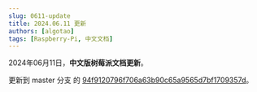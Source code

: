 ```yaml
---
slug: 0611-update
title: 2024.06.11 更新
authors: [algotao]
tags: [Raspberry-Pi, 中文文档]
---
```


2024年06月11日，**中文版树莓派文档更新**。

更新到 master 分支 的 [94f9120796f706a63b90c65a9565d7bf1709357d](https://github.com/raspberrypi/documentation/commit/94f9120796f706a63b90c65a9565d7bf1709357d)。
